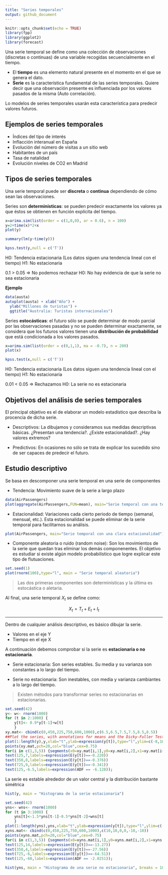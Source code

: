 ```yaml
---
title: "Series temporales"
output: github_document
---
```



```r
knitr::opts_chunk$set(echo = TRUE)
library(fpp)
library(ggplot2)
library(forecast)
```

Una serie temporal se define como una colección de observaciones (discretas o continuas) de una variable recogidas secuencialmente en el tiempo.

* El **tiempo** es una elemento natural presente en el momento en el que se  genera el dato.
* **Serie** es la característica fundamental de las series temporales. Quiere decir que una observación presente es influenciada por los valores pasados de la misma (Auto correlación).

Lo modelos de series temporales usarán esta característica para predecir valores futuros.

## Ejemplos de series temporales

* Índices del tipo de interés
* Inflacción interanual en España
* Evolución del número de visitas a un sitio web
* Habitantes de un país
* Tasa de natalidad
* Evolución niveles de CO2 en Madrid


## Tipos de series temporales

Una serie temporal puede ser **discreta** o **continua** dependiendo de cómo sean las observaciones.

Series son **determinísticas**: se pueden predecir exactamente los valores ya que éstos se obtienen en función explícita del tiempo.

```r
x=arima.sim(list(order = c(1,0,0), ar = 0.6), n = 100)
y=2+time(x)*2+x
plot(y)

```

```r
summary(lm(y~time(y)))
```

```r
kpss.test(y,null = c('T'))
```

H0: Tendencia estacionaria (Los datos siguen una tendencia lineal con el tiempo)
H1: No estacionaria

0.1 > 0.05 => No podemos rechazar H0: No hay evidencia de que la serie no sea estacionaria


**Ejemplo**


```r

data(austa)
autoplot(austa) + xlab("Año") +
  ylab("Millones de turistas") +
  ggtitle("Australia: Turistas internacionales")
```


Series  **estocásticas**: el futuro sólo se puede determinar de modo parcial por las observaciones pasadas y no se pueden determinar exactamente, se considera que los futuros valores tienen una **distribución de probabilidad** que está condicionada a los valores pasados. 

```r
x=arima.sim(list(order = c(0,1,1), ma = -0.7), n = 200)
plot(x)
```
```r
kpss.test(x,null = c('T'))
```

H0: Tendencia estacionaria (Los datos siguen una tendencia lineal con el tiempo)
H1: No estacionaria

0.01 < 0.05 => Rechazamos H0: La serie no es estacionaria 


## Objetivos del análisis de series temporales

El principal objetivo es el de elaborar un modelo estadístico que describa la procencia de dicha serie.

* Descriptivos: La dibujamos y consideramos sus medidas descriptivas básicas. ¿Presentan una tendencia?. ¿Existe estacionalidad?. ¿Hay valores extremos?

* Predictivos: En ocasiones no sólo se trata de explicar los sucedido sino de ser capaces de predecir el futuro.

## Estudio descriptivo

Se basa en descomponer una serie temporal en una serie de componentes

* Tendencia: Movimiento suave de la serie a largo plazo

```r
data(AirPassengers)
plot(aggregate(AirPassengers,FUN=mean), main="Serie temporal con una tendencia positiva")
```

* Estacionalidad: Variaciones cada cierto periodo de tiempo (semanal, mensual, etc.). Esta estacionalidad se puede eliminar de la serie temporal para facilitarnos su análisis.

```r
plot(AirPassengers, main="Serie temporal con una clara estacionalidad")
```

* Componente aleatoria o ruido (random noise): Son los movimientos de la serie que quedan tras eliminar los demás componenentes. El objetivo es estudiar si existe algún modelo probabilístico que logre explicar este tipo de flutuaciones. 

```r
set.seed(1)
plot(rnorm(100),type="l", main = "Serie temporal aleatoria")
```

> Las dos primeras componentes son determinísticas y la última es estocástica o aletaria.

Al final, una serie temporal $X_t$ se define como:

$$X_t = T_t + E_t + I_t$$

____

Dentro de cualquier análisis descriptivo, es básico dibujar la serie.

* Valores en el eje Y
* Tiempo en el eje X

A continuación debemos comprobar si la serie es **estacionaria o no estacionaria**.

* Serie estacionaria: Son series estables. Su media y su varianza son constantes a lo largo del tiempo. 

* Serie no estacionaria: Son inestables, con media y varianza cambiantes a lo largo del tiempo.

> Existen métodos para transformar series no estacionarias en estacionarias.

```r
set.seed(42)
y<- w<- rnorm(1000)
for (t in 2:1000) {
	y[t]<- 0.9*y[t-1]+w[t]
	}
xy.mat<- cbind(c(0,450,225,750,600,1000),c(6.5,6.5,7.5,7.5,8.5,8.5))
##Plot the series, with annotations for means and the Dicky-Fuller Test##
plot(1:length(y),y,xlab="t",ylab=expression(y[t]),type="l",ylim=c(-8,10),main="Serie temporal estacionaria")
points(xy.mat,pch=20,col="blue",cex=0.75)
for(i in c(1,3,5)) {segments(x0=xy.mat[i,1],y0=xy.mat[i,2],x1=xy.mat[i+1],lty=3,col="blue",lwd=2)}
text(125,7,labels=expression(E(y[t])==-0.220))
text(350,8,labels=expression(E(y[t])==-0.376))
text(725,9,labels=expression(E(y[t])==-0.341))
text(125,-6.5,labels=expression(ADF == -6.128));
```

La serie es estable alrededor de un valor central y la distribución bastante simétrica

```r
hist(y, main = "Histograma de la serie estacionaria")
```


```r
set.seed(42)
yns<- wns<- rnorm(1000)
for (t in 3:1000) {
	yns[t]<-1.5*yns[t-1]-0.5*yns[t-2]+wns[t]
	}
plot(1:length(yns),yns,xlab="t",ylab=expression(y[t]),type="l",ylim=c(-100,20),main="Serie temporal no estacionaria")
xyns.mat<- cbind(c(0,450,225,750,600,1000),c(10,10,0,0,-10,-10))
points(xyns.mat,pch=20,col="blue",cex=0.75)
for(i in c(1,3,5)) {segments(x0=xyns.mat[i,1],y0=xyns.mat[i,2],x1=xyns.mat[i+1],lty=3,col="blue",lwd=2)}
text(125,14,labels=expression(E(y[t])==-13.27))
text(350,4,labels=expression(E(y[t])==-27.56))
text(725,-6,labels=expression(E(y[t])==-64.51))
text(125,-60,labels=expression(ADF == -2.0251));
```
```r
hist(yns, main = "Histograma de una serie no estacionaria", breaks = 10)
```

